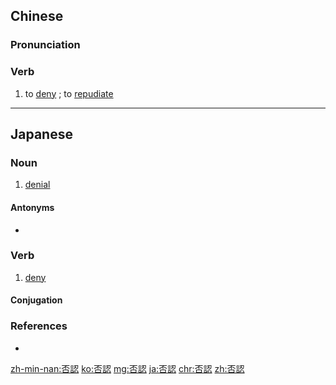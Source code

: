 {{also|否认}}
==Chinese==
{{zh-forms|s=否认}}

===Pronunciation===
{{zh-pron
|m=fǒurèn
|c=fau2 jing6
|h=pfs=féu-ngin
|mn=hó͘-jīm/hió-jīm/kh:hóⁿ-jīn/tp:hóⁿ-līn
|cat=v
}}

===Verb===
{{zh-verb}}

# to [[deny]] {{gloss|to refuse to admit the truth or existence of something}}; to [[repudiate]]

{{zh-cat|Advanced}}

----

==Japanese==
{{ja-kanjitab|ひ|にん|yomi=on}}

===Noun===
{{ja-noun|ひにん}}

# [[denial]]

====Antonyms====
* {{ja-r|是認|ぜにん}}

===Verb===
{{ja-verb-suru|ひにん}}

# [[deny]]
#: {{ja-usex|容疑者は犯行を'''否認'''している。|ようぎしゃ は はんこう を '''ひにん''' している。|The suspect denies any wrongdoing.}}

====Conjugation====
{{ja-suru|ひにん}}

===References===
* {{R:Shogakukan}}

[[zh-min-nan:否認]]
[[ko:否認]]
[[mg:否認]]
[[ja:否認]]
[[chr:否認]]
[[zh:否認]]